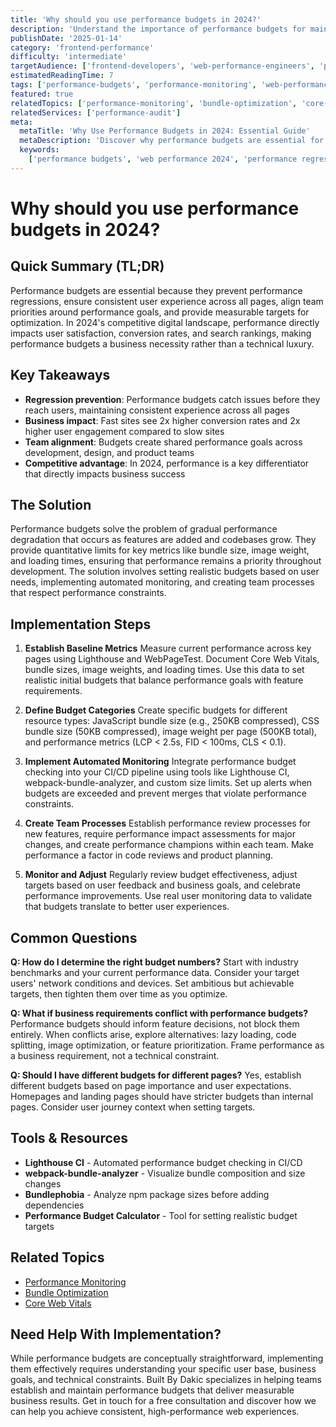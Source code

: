 ```yaml
---
title: 'Why should you use performance budgets in 2024?'
description: 'Understand the importance of performance budgets for maintaining fast web experiences, preventing performance regressions, and delivering consistent user experiences.'
publishDate: '2025-01-14'
category: 'frontend-performance'
difficulty: 'intermediate'
targetAudience: ['frontend-developers', 'web-performance-engineers', 'product-managers']
estimatedReadingTime: 7
tags: ['performance-budgets', 'performance-monitoring', 'web-performance', 'user-experience']
featured: true
relatedTopics: ['performance-monitoring', 'bundle-optimization', 'core-web-vitals']
relatedServices: ['performance-audit']
meta:
  metaTitle: 'Why Use Performance Budgets in 2024: Essential Guide'
  metaDescription: 'Discover why performance budgets are essential for maintaining fast web experiences, preventing regressions, and delivering consistent user performance in 2024.'
  keywords:
    ['performance budgets', 'web performance 2024', 'performance regression prevention', 'user experience optimization']
---
```


# Why should you use performance budgets in 2024?

## Quick Summary (TL;DR)

Performance budgets are essential because they prevent performance regressions, ensure consistent user experience across all pages, align team priorities around performance goals, and provide measurable targets for optimization. In 2024's competitive digital landscape, performance directly impacts user satisfaction, conversion rates, and search rankings, making performance budgets a business necessity rather than a technical luxury.

## Key Takeaways

- **Regression prevention**: Performance budgets catch issues before they reach users, maintaining consistent experience across all pages
- **Business impact**: Fast sites see 2x higher conversion rates and 2x higher user engagement compared to slow sites
- **Team alignment**: Budgets create shared performance goals across development, design, and product teams
- **Competitive advantage**: In 2024, performance is a key differentiator that directly impacts business success

## The Solution

Performance budgets solve the problem of gradual performance degradation that occurs as features are added and codebases grow. They provide quantitative limits for key metrics like bundle size, image weight, and loading times, ensuring that performance remains a priority throughout development. The solution involves setting realistic budgets based on user needs, implementing automated monitoring, and creating team processes that respect performance constraints.

## Implementation Steps

1. **Establish Baseline Metrics**
   Measure current performance across key pages using Lighthouse and WebPageTest. Document Core Web Vitals, bundle sizes, image weights, and loading times. Use this data to set realistic initial budgets that balance performance goals with feature requirements.

2. **Define Budget Categories**
   Create specific budgets for different resource types: JavaScript bundle size (e.g., 250KB compressed), CSS bundle size (50KB compressed), image weight per page (500KB total), and performance metrics (LCP < 2.5s, FID < 100ms, CLS < 0.1).

3. **Implement Automated Monitoring**
   Integrate performance budget checking into your CI/CD pipeline using tools like Lighthouse CI, webpack-bundle-analyzer, and custom size limits. Set up alerts when budgets are exceeded and prevent merges that violate performance constraints.

4. **Create Team Processes**
   Establish performance review processes for new features, require performance impact assessments for major changes, and create performance champions within each team. Make performance a factor in code reviews and product planning.

5. **Monitor and Adjust**
   Regularly review budget effectiveness, adjust targets based on user feedback and business goals, and celebrate performance improvements. Use real user monitoring data to validate that budgets translate to better user experiences.

## Common Questions

**Q: How do I determine the right budget numbers?**
Start with industry benchmarks and your current performance data. Consider your target users' network conditions and devices. Set ambitious but achievable targets, then tighten them over time as you optimize.

**Q: What if business requirements conflict with performance budgets?**
Performance budgets should inform feature decisions, not block them entirely. When conflicts arise, explore alternatives: lazy loading, code splitting, image optimization, or feature prioritization. Frame performance as a business requirement, not a technical constraint.

**Q: Should I have different budgets for different pages?**
Yes, establish different budgets based on page importance and user expectations. Homepages and landing pages should have stricter budgets than internal pages. Consider user journey context when setting targets.

## Tools & Resources

- **Lighthouse CI** - Automated performance budget checking in CI/CD
- **webpack-bundle-analyzer** - Visualize bundle composition and size changes
- **Bundlephobia** - Analyze npm package sizes before adding dependencies
- **Performance Budget Calculator** - Tool for setting realistic budget targets

## Related Topics

- [Performance Monitoring]({{/topics/performance-monitoring}})
- [Bundle Optimization]({{/topics/bundle-optimization}})
- [Core Web Vitals]({{/topics/core-web-vitals}})

## Need Help With Implementation?

While performance budgets are conceptually straightforward, implementing them effectively requires understanding your specific user base, business goals, and technical constraints. Built By Dakic specializes in helping teams establish and maintain performance budgets that deliver measurable business results. Get in touch for a free consultation and discover how we can help you achieve consistent, high-performance web experiences.
